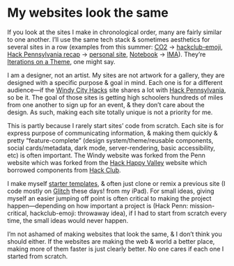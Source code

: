 # My websites look the same

If you look at the sites I make in chronological order, many are fairly similar to one another. I’ll use the same tech stack & sometimes aesthetics for several sites in a row (examples from this summer: [CO2](https://co2.now.sh) → [hackclub-emoji](https://hackclub-emoji.now.sh), [Hack Pennsylvania recap](https://hackpenn.com) → [personal site](https://github.com/kingofdevs), [Notebook](https://notebook.kingofdevs.me) → [IMA](https://ima.kingofdevs.me)). They’re [Iterations on a Theme](https://jxnblk.com/blog/iterations-on-a-theme/), one might say.

I am a designer, not an artist. My sites are not artwork for a gallery, they are designed with a specific purpose & goal in mind. Each one is for a different audience—if the [Windy City Hacks](https://windyhacks.com) site shares a lot with [Hack Pennsylvania](https://hackpenn.com), so be it. The goal of those sites is getting high schoolers hundreds of miles from one another to sign up for an event, & they don’t care about the design. As such, making each site totally unique is not a priority for me.

This is partly because I rarely start sites’ code from scratch. Each site is for express purpose of communicating information, & making them quickly & pretty “feature-complete” (design system/theme/reusable components, social cards/metadata, dark mode, server-rendering, basic accessibility, etc) is often important. The Windy website was forked from the Penn website which was forked from the [Hack Happy Valley](https://hackhappyvalley.com) website which borrowed components from [Hack Club](https://hackclub.com).

I make myself [starter templates](https://github.com/kingofdevs/next-mdx-rebass-theme-ui), & often just clone or remix a previous site (I code mostly on [Glitch](https://glitch.com) these days! from my iPad). For small ideas, giving myself an easier jumping off point is often critical to making the project happen—depending on how important a project is (Hack Penn: mission-critical, hackclub-emoji: throwaway idea), if I had to start from scratch every time, the small ideas would never happen.

I’m not ashamed of making websites that look the same, & I don’t think you should either. If the websites are making the web & world a better place, making more of them faster is just clearly better. No one cares if each one I started from scratch.
